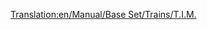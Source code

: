 [[Translation:en/Manual/Base Set/Trains/T.I.M.]]
{{fr/Train|Image=[[File:en/Tim.png]]
|Nom="T.I.M."
|Coût=46 875£ (93 750$)
|Vitesse=241 km/h (150 mph)
|Poids=90 t
|Puissance=7000 cv (5220 kW)
|Entretien=3 374£ (6 748$)
|Conception=1984
|Vie=25
|Capacité=N/A
|Description=C'est une locomotive à deux têtes, capable d'aller jusqu'à 64 km/h plus vite que son suivant, le [[fr/Manual/Base Set/Trains/SH "40"|SH "40"]]. Il y a une locomotive électrique sur rail plus rapide, l'[[fr/Manual/Base Set/Trains/AsiaStar|"AsiaStar"]].
|Réalité=C'est l'équivalent Transport Tycoon du premier modèle de [https://www.wikipedia.org/wiki/fr:TGV TGV] (Train à Grande Vitesse) français.
}}